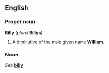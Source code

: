 ==English==
===Proper noun===
'''Billy''' (''plural'' '''Billys''')

#A [[diminutive]] of the male [[given name]] '''[[William]]'''.

===Noun===
''See'' '''[[billy]]'''